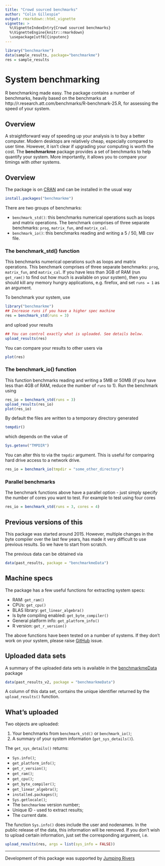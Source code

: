```yaml
---
title: "Crowd sourced benchmarks"
author: "Colin Gillespie"
output: rmarkdown::html_vignette
vignette: >
  %\VignetteIndexEntry{Crowd sourced benchmarks}
  %\VignetteEngine{knitr::rmarkdown}
  \usepackage[utf8]{inputenc}
---
```


```r
library("benchmarkme")
data(sample_results, package="benchmarkme")
res = sample_results
```


# System benchmarking 

R benchmarking made easy. The package contains a number of benchmarks, heavily based on the benchmarks at http://r.research.att.com/benchmarks/R-benchmark-25.R, for assessing 
the speed of your system. 

## Overview 

A straightforward way of speeding up your analysis is to buy a better computer. Modern
desktops are relatively cheap, especially compared to user time. However, it isn't
clear if upgrading your computing is worth the cost. The **benchmarkme** package
provides a set of benchmarks to help quantify your system. More importantly, it allows
you to compare your timings with _other_ systems.

<!-- You can view past benchmarks via the [Shiny](https://jumpingrivers.shinyapps.io/benchmarkme/) interface. -->

## Overview

The package is on [CRAN](https://cran.r-project.org/package=benchmarkme) and can be installed in the usual way

```r
install.packages("benchmarkme")
```

There are two groups of benchmarks:

  * `benchmark_std()`: this benchmarks numerical operations such as loops and matrix operations. The benchmark comprises 
  of three separate benchmarks: `prog`, `matrix_fun`, and `matrix_cal`.
  * `benchmark_io()`: this benchmarks reading and writing a 5 / 50, MB csv file.

### The benchmark_std() function

This benchmarks numerical operations such as loops and matrix operations. 
This benchmark comprises of three separate benchmarks: `prog`, `matrix_fun`, and `matrix_cal`.
If you have less than 3GB of RAM (run `get_ram()` to find out how much is
available on your system), then you should kill any memory hungry applications, e.g.
firefox, and set `runs = 1` as an argument.

To benchmark your system, use

```r
library("benchmarkme")
## Increase runs if you have a higher spec machine
res = benchmark_std(runs = 3)
```
and upload your results

```r
## You can control exactly what is uploaded. See details below.
upload_results(res)
```

You can compare your results to other users via

```r
plot(res)
```

<!-- You can also compare your results using the [Shiny](https://jumpingrivers.shinyapps.io/benchmarkme/) interface.  -->
<!-- Simply create a results bundle -->
<!-- ```{r, eval=FALSE} -->
<!-- create_bundle(res, filename = "results.rds") -->
<!-- ``` -->
<!-- and upload to the webpage. -->

### The benchmark_io() function

This function benchmarks reading and writing a 5MB or 50MB (if you have less than 4GB of RAM, reduce the number
of `runs` to 1). Run the benchmark using
```r
res_io = benchmark_std(runs = 3)
upload_results(res_io)
plot(res_io)
```
By default the files are written to a temporary directory generated
```r
tempdir()
```
which depends on the value of 
```r
Sys.getenv("TMPDIR")
```
You can alter this to via the `tmpdir` argument. This is useful for comparing
hard drive access to a network drive.
```r
res_io = benchmark_io(tmpdir = "some_other_directory")
```

### Parallel benchmarks

The benchmark functions above have a parallel option - just simply specify the number of cores you
want to test. For example to test using four cores
```r
res_io = benchmark_std(runs = 3, cores = 4)
```

## Previous versions of this

This package was started around 2015. However, multiple changes in the byte compiler
over the last few years, has made it very difficult to use previous results. So we have to 
start from scratch.

The previous data can be obtained via

```r
data(past_results, package = "benchmarkmeData")
```

## Machine specs

The package has a few useful functions for extracting system specs:

  * RAM: `get_ram()`
  * CPUs: `get_cpu()`
  * BLAS library: `get_linear_algebra()`
  * Is byte compiling enabled: `get_byte_compiler()`
  * General platform info: `get_platform_info()`
  * R version: `get_r_version()`
  
The above functions have been tested on a number of systems. If they don't work
on your system, please raise [GitHub](https://github.com/csgillespie/benchmarkme/issues) issue.

## Uploaded data sets

A summary of the uploaded data sets is available in the [benchmarkmeData](https://github.com/csgillespie/benchmarkme-data) package
```r
data(past_results_v2, package = "benchmarkmeData")
```

A column of this data set, contains the unique identifier returned by the
`upload_results()` function.

## What's uploaded

Two objects are uploaded:

1. Your benchmarks from `benchmark_std()` or `benchmark_io()`;
1. A summary of your system information (`get_sys_details()`).

The `get_sys_details()` returns:

  * `Sys.info()`;
  * `get_platform_info()`;
  * `get_r_version()`;
  * `get_ram()`;
  * `get_cpu()`;
  * `get_byte_compiler()`;
  * `get_linear_algebra()`;
  * `installed.packages()`;
  * `Sys.getlocale()`;
  * The `benchmarkme` version number;
  * Unique ID - used to extract results;
  * The current date.

The function `Sys.info()` does include the user and nodenames. In the public release
of the data, this information will be removed. If you don't wish to upload certain
information, just set the corresponding argument, i.e.

```r
upload_results(res, args = list(sys_info = FALSE))
```

---

Development of this package was supported by [Jumping Rivers](https://www.jumpingrivers.com)

